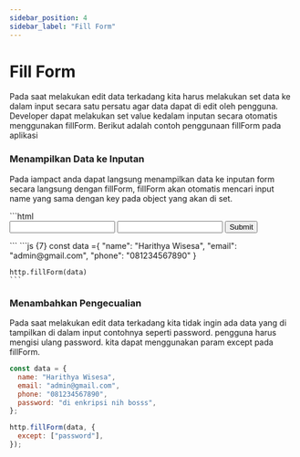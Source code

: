 ```yaml
---
sidebar_position: 4
sidebar_label: "Fill Form"
---
```


# Fill Form

Pada saat melakukan edit data terkadang kita harus melakukan set data ke dalam input secara satu persatu agar data dapat di edit oleh pengguna. Developer dapat melakukan set value kedalam inputan secara otomatis menggunakan fillForm. Berikut adalah contoh penggunaan fillForm pada aplikasi

### Menampilkan Data ke Inputan

Pada iampact anda dapat langsung menampilkan data ke inputan form secara langsung dengan fillForm, fillForm akan otomatis mencari input name yang sama dengan key pada object yang akan di set.


<Tabs>
  <TabItem value="html" label="HTML" default>
    ```html
    <form id="form">
        <input type="text" name="name" validate="name">
        <input type="text" name="age" validate="age">
        <button type="submit">Submit</button>
    </form>
    ```
  </TabItem>
  <TabItem value="javascript" label="JS">
    ```js {7}
    const data ={
        "name": "Harithya Wisesa",
        "email": "admin@gmail.com",
        "phone": "081234567890"
    }

    http.fillForm(data)
    ```

  </TabItem>
</Tabs>

### Menambahkan Pengecualian

Pada saat melakukan edit data terkadang kita tidak ingin ada data yang di tampilkan di dalam input contohnya seperti password. pengguna harus mengisi ulang password. kita dapat menggunakan param except pada fillForm.

```js
const data = {
  name: "Harithya Wisesa",
  email: "admin@gmail.com",
  phone: "081234567890",
  password: "di enkripsi nih bosss",
};

http.fillForm(data, {
  except: ["password"],
});
```
